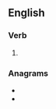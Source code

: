 ==English==

===Verb===
{{head|en|verb form}}

# {{en-third-person singular of|pollute}}

===Anagrams===
* {{l|en|outspell}}
* {{l|en|spell out}}